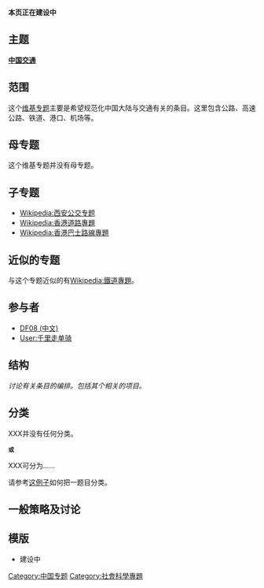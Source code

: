 {{维基专题状态|inactive}}
'''本页正在建设中'''

==主题==
'''[[中国交通|中国交通]]'''

==范围==
这个[[Wikipedia:专题|维基专题]]主要是希望规范化中国大陆与交通有关的条目。这里包含公路、高速公路、铁道、港口、机场等。

==母专题==
这个维基专题并没有母专题。

==子专题==
*[[Wikipedia:西安公交专题|Wikipedia:西安公交专题]] 
*[[Wikipedia:香港道路專題|Wikipedia:香港道路專題]]
*[[Wikipedia:香港巴士路線專題|Wikipedia:香港巴士路線專題]]

==近似的专题==
与这个专题近似的有[[Wikipedia:鐵道專題|Wikipedia:鐵道專題]]。

==参与者==
*[[User:CNDF08|DF08 (中文)]]
*[[User:千里走单骑|User:千里走单骑]]

==结构==
''讨论有关条目的编排。包括其个相关的项目。''

==分类==
XXX并没有任何分类。
 '''或'''
XXX可分为......

请参考[http://www.wikipedia.org/ManningBartlett/WikiProject 这例子]如何把一题目分类。


==一般策略及讨论==



==模版== 
*建设中
{{WikiProject Footer}}
[[Category:中国专题|Category:中国专题]]
[[Category:社會科學專題|Category:社會科學專題]]